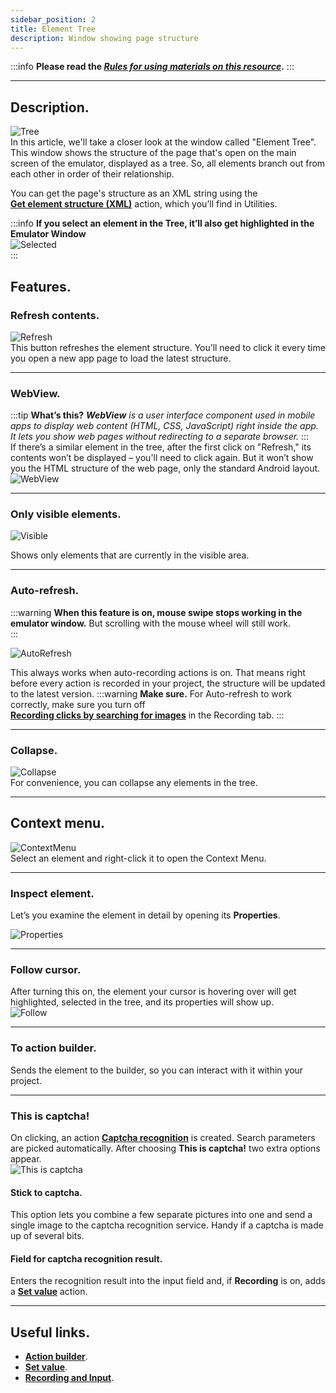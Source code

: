 ```yaml
---
sidebar_position: 2
title: Element Tree
description: Window showing page structure
---
```

:::info **Please read the [*Rules for using materials on this resource*](../../Disclaimer).**
:::
_______________________________________________  
## Description.

![Tree](./assets/ElementTree/ElementTree_pic1.png)  
In this article, we'll take a closer look at the window called "Element Tree". This window shows the structure of the page that's open on the main screen of the emulator, displayed as a tree. So, all elements branch out from each other in order of their relationship.

You can get the page's structure as an XML string using the  
[**Get element structure (XML)**](../../Android/ProLite/Utilities#получить-структуру-элементов-xml) action, which you’ll find in Utilities.

:::info **If you select an element in the Tree, it’ll also get highlighted in the Emulator Window**  
![Selected](./assets/ElementTree/ElementTree_pic2.png)  
:::

## Features.  
### Refresh contents.  
![Refresh](./assets/ElementTree/ElementTree_pic3.png)   
This button refreshes the element structure. You’ll need to click it every time you open a new app page to load the latest structure.  
_______________________________________________ 
### WebView.
:::tip **What’s this?**
***WebView** is a user interface component used in mobile apps to display web content (HTML, CSS, JavaScript) right inside the app. It lets you show web pages without redirecting to a separate browser.*
:::     
If there’s a similar element in the tree, after the first click on "Refresh," its contents won’t be displayed – you'll need to click again. But it won’t show you the HTML structure of the web page, only the standard Android layout.   
![WebView](./assets/ElementTree/ElementTree_pic4.png)
_______________________________________________ 
### Only visible elements.  
![Visible](./assets/ElementTree/ElementTree_pic5.png)  

Shows only elements that are currently in the visible area.  
_______________________________________________   
### Auto-refresh.  
:::warning **When this feature is on, mouse swipe stops working in the emulator window.** 
But scrolling with the mouse wheel will still work.  
:::   

![AutoRefresh](./assets/ElementTree/ElementTree_pic6.png)  

This always works when auto-recording actions is on. That means right before every action is recorded in your project, the structure will be updated to the latest version.
:::warning **Make sure.**
For Auto-refresh to work correctly, make sure you turn off  
[**Recording clicks by searching for images**](../../Settings/Record_and_InputMethods#запись-нажатий-через-поиск-по-картинкам) in the Recording tab.
:::   
_______________________________________________  
### Collapse.  
![Collapse](./assets/ElementTree/ElementTree_pic7.gif)  
For convenience, you can collapse any elements in the tree.  
_______________________________________________  
## Context menu.  
![ContextMenu](./assets/ElementTree/ElementTree_pic8.png)   
Select an element and right-click it to open the Context Menu.
_______________________________________________    
### Inspect element.  
Let’s you examine the element in detail by opening its **Properties**.  

![Properties](./assets/ElementTree/ElementTree_pic9.png)  
_______________________________________________    
### Follow cursor.  
After turning this on, the element your cursor is hovering over will get highlighted, selected in the tree, and its properties will show up.  
![Follow](./assets/ElementTree/ElementTree_pic10.gif)  
_______________________________________________  
### To action builder.  
Sends the element to the builder, so you can interact with it within your project.  
_______________________________________________   
### This is captcha!   
On clicking, an action [**Captcha recognition**](../../Android/ProLite/CaptchaSolving) is created. Search parameters are picked automatically. After choosing **This is captcha!** two extra options appear.  
![This is captcha](./assets/ElementTree/ElementTree_pic11.png)  
#### Stick to captcha.  
This option lets you combine a few separate pictures into one and send a single image to the captcha recognition service. Handy if a captcha is made up of several bits.  
#### Field for captcha recognition result.  
Enters the recognition result into the input field and, if **Recording** is on, adds a [**Set value**](../../Android/ProLite/SetValue) action.  
_______________________________________________
## Useful links.  
- [**Action builder**](./ActionBuilder).  
- [**Set value**](../../Android/ProLite/SetValue).  
- [**Recording and Input**](../../Settings/Record_and_InputMethods).